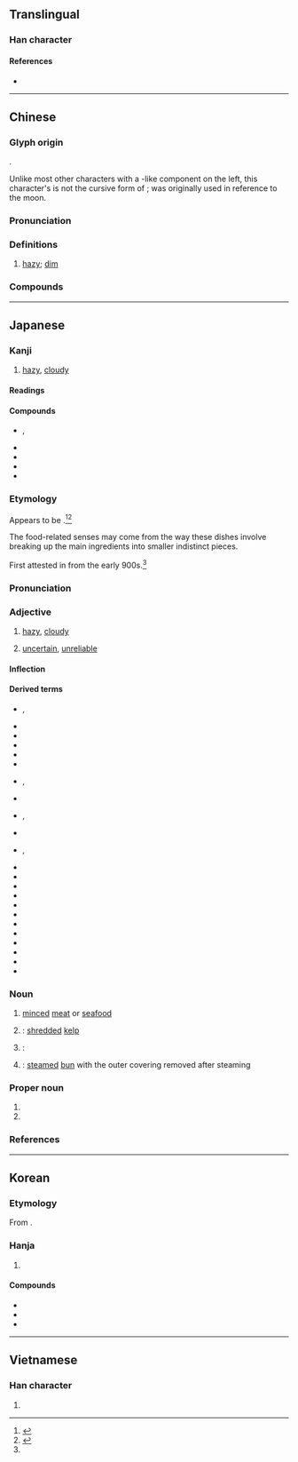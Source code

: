 {{also|胧}}
{{character info}}
==Translingual==

===Han character===
{{Han char|rn=74|rad=月|as=16|sn=20|four=71211|canj=BYBP|ids=⿰月龍}}

====References====
* {{Han ref|kx=0507.040|dkj=12179|dj=0888.090|hdz=32124.130|uh=6727|ud=26407|bh=C467|bd=50279}}

----

==Chinese==
{{zh-forms|s=胧}}

===Glyph origin===
{{Han etym}}
{{Han compound|ls=psc|月|c1=s|t1=moon|龍|c2=p}}.

Unlike most other characters with a {{m|zh|月}}-like component on the left, this character's {{m|zh|月}} is not the cursive form of {{m|zh|肉}}; {{m|zh|朦朧}} was originally used in reference to the moon.

===Pronunciation===
{{zh-pron
|m=lóng
|c=lung4
|mn=ml:lông
|w=3lon
|mc=y
|oc=y
|ma=
|cat=n,a
}}

===Definitions===
{{zh-hanzi}}

# {{lb|zh|of moonlight}} [[hazy]]; [[dim]]
#: {{zh-x|朦朧|hazy}}

===Compounds===
{{zh-der|朧月|朦朧恍惚|朦朧|朣朧|朧光|朧明|朦朧朦朧|朧朧|朦朧保舉|朧朣}}

----

==Japanese==

===Kanji===
{{ja-kanji|grade=|rs=月16}}

# [[hazy]], [[cloudy]]

====Readings====
{{ja-readings
|goon=る
|kanon=ろう
|kun=おぼろ-
}}

====Compounds====
{{der-top|Compounds}}
* {{ja-r|朧朧|ろうろう|rom=-}}, {{ja-r|朧々|ろうろう}}
* {{ja-r|朧銀|ろうぎん}}
* {{ja-r|朧月|ろうげつ}}
* {{ja-r|朧夜|ろうや}}
* {{ja-r|朦朧|もうろう}}
{{der-bottom}}

===Etymology===
{{ja-kanjitab|おぼろ|yomi=k}}

Appears to be {{suffix|ja|sort=おぼろ|凡|tr1=obo|t1=[[dim]], [[faint]]; [[hazy]], [[indistinct]]|ろ|tr2=ro|pos2=suffix apparently indicating general location or time, as in {{m|ja|所|tr=tokoro||place}}, {{m|ja|頃|tr=koro||around (a specific time)}}; compare {{ja-r|ら}}}}.<ref name="KDJ">{{R:Kokugo Dai Jiten}}</ref><ref name="DJS">{{R:Daijisen}}</ref>

The food-related senses may come from the way these dishes involve breaking up the main ingredients into smaller indistinct pieces.

First attested in ''{{w|The Tale of Ise}}'' from the early 900s.<ref name="KDJ"/>

===Pronunciation===
{{ja-pron|おぼろ|acc=0|acc_ref=DJR,NHK,SMK5}}

===Adjective===
{{ja-adj|infl=na|おぼろ}}

# {{defdate|from early 900s}} [[hazy]], [[cloudy]]
# [[uncertain]], [[unreliable]]

====Inflection====
{{ja-na|おぼろ}}

====Derived terms====
{{der-top}}
* {{ja-r|朧%朧|おぼろ%-おぼろ|rom=-}}, {{ja-r|朧%々|おぼろ%-おぼろ}}
* {{ja-r|朧%影|おぼろ%かげ}}
* {{ja-r|朧絣|おぼろがすり}}
* {{ja-r|朧%銀|おぼろ%ぎん}}
* {{ja-r|朧%雲|おぼろ%ぐも}}
* {{ja-r|朧%九曜|おぼろ%-くよう}}
* {{ja-r|朧げ|おぼろげ|rom=-}}, {{ja-r|朧%気|おぼろ%げ}}
* {{ja-r|朧%昆布|おぼろ%-こんぶ}}
* {{ja-r|朧%染|おぼろ%ぞめ|rom=-}}, {{ja-r|朧%染め|おぼろ%ぞめ}}
* {{ja-r|朧%月|おぼろ%づき}}
* {{ja-r|朧%月%夜|おぼろ%づき%よ}}, {{ja-r|朧%月%夜|おぼろ%づく%よ}}
* {{ja-r|朧%蔦|おぼろ%づた}}
* {{ja-r|朧%豆腐|おぼろ%-どうふ}}
* {{ja-r|朧の清水|^おぼろ の ^しみず}}
* {{ja-r|朧%花色|おぼろ%-はないろ}}
* {{ja-r|朧%富士|おぼろ%ふじ}}
* {{ja-r|朧%船|おぼろ%ぶね}}
* {{ja-r|朧%饅頭|おぼろ%-まんじゅう}}
* {{ja-r|朧%木綿|おぼろ%-もめん}}
* {{ja-r|朧%闇|おぼろ%やみ}}
* {{ja-r|朧%夜|おぼろ%よ}}
* {{ja-r|朧%輪|おぼろ%わ}}
* {{ja-r|月も朧に白魚の篝もかすむ春の空|つき も おぼろ に しらうお の かがり も かすむ はる の そら}}
{{der-bottom}}

===Noun===
{{ja-noun|おぼろ}}

# [[mince]]d [[meat]] or [[seafood]]
# {{defdate|probably from 1600s}} {{short for|ja|朧昆布|tr=oboro-konbu|nodot=1|sort=おほろ}}: [[shred]]ded [[kelp]]
# {{defdate|probably from 1600s}} {{short for|ja|朧豆腐|tr=oboro-dōfu|nodot=1}}: {{rfdef|ja|sort=おほろ}}
# {{defdate|probably from 1600s}} {{short for|ja|朧饅頭|tr=oboro-manjū|nodot=1}}: [[steam]]ed [[bun]] with the outer covering removed after steaming

===Proper noun===
{{ja-pos|proper|おぼろ}}

# {{given name|ja|female|sort=おほろ}}
# {{surname|ja|sort=おほろ}}

===References===
<references/>

----

==Korean==

===Etymology===
From {{der|ko|ltc|-}} {{ltc-l|朧}}.

===Hanja===
{{ko-hanja-search}}
{{ko-hanja|흐릿하다|흐릿할|롱||농}}

# {{hanja form of|[[롱]]/[[농]]|{{n-g|Used in {{m|ko|몽롱(朦朧)}}}}}}

====Compounds====
{{der-top3|Compounds}}
* {{ko-l|농몽|朧朦}}
* {{ko-l|농월|朧月}}
* {{ko-l|몽롱|朦朧}}
{{der-bottom}}

----

==Vietnamese==

===Han character===
{{vi-readings|reading=lung, lông|rs=月16}}

# {{rfdef|vi|sort=月16}}